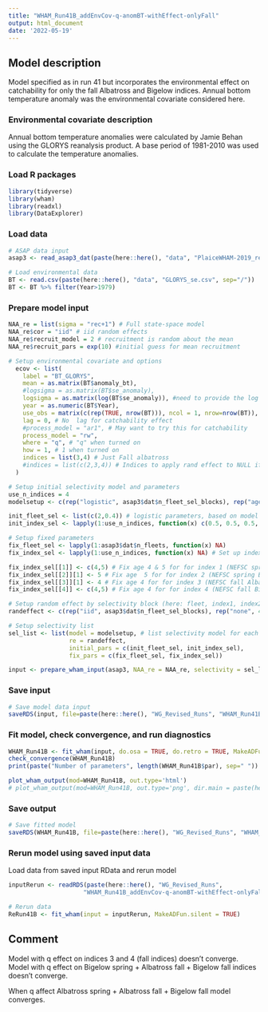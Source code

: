 ```yaml
---
title: "WHAM_Run41B_addEnvCov-q-anomBT-withEffect-onlyFall"
output: html_document
date: '2022-05-19'
---
```


## Model description
Model specified as in run 41 but incorporates the environmental effect on catchability for only the fall Albatross and Bigelow indices. Annual bottom temperature anomaly was the environmental covariate considered here.


### Environmental covariate description
Annual bottom temperature anomalies were calculated by Jamie Behan using the GLORYS reanalysis product. A base period of 1981-2010 was used to calculate the temperature anomalies. 


### Load R packages
```r
library(tidyverse)
library(wham)
library(readxl)
library(DataExplorer)
```

### Load data
```r
# ASAP data input
asap3 <- read_asap3_dat(paste(here::here(), "data", "PlaiceWHAM-2019_revised_NEFSC-LW-WAA_splitNEFSC-BigUnit.DAT", sep="/"))

# Load environmental data 
BT <- read.csv(paste(here::here(), "data", "GLORYS_se.csv", sep="/"))
BT <- BT %>% filter(Year>1979)
```

### Prepare model input
```r
NAA_re = list(sigma = "rec+1") # Full state-space model
NAA_re$cor = "iid" # iid random effects
NAA_re$recruit_model = 2 # recruitment is random about the mean
NAA_re$recruit_pars = exp(10) #initial guess for mean recruitment

# Setup environmental covariate and options
  ecov <- list(
    label = "BT_GLORYS",
    mean = as.matrix(BT$anomaly_bt),
    #logsigma = as.matrix(BT$se_anomaly),
    logsigma = as.matrix(log(BT$se_anomaly)), #need to provide the log of the standard errors.
    year = as.numeric(BT$Year),
    use_obs = matrix(c(rep(TRUE, nrow(BT))), ncol = 1, nrow=nrow(BT)), # use all obs except the first 2 (no data 1979 and 1980, not full year of data in 1981) 
    lag = 0, # No  lag for catchability effect
    #process_model = "ar1", # May want to try this for catchability
    process_model = "rw",
    where = "q", # "q" when turned on
    how = 1, # 1 when turned on
    indices = list(3,4) # Just Fall albatross
    #indices = list(c(2,3,4)) # Indices to apply rand effect to NULL if not applying to an index (may want to exclude for Bigelow?)
  )

# Setup initial selectivity model and parameters
use_n_indices = 4
modelsetup <- c(rep("logistic", asap3$dat$n_fleet_sel_blocks), rep("age-specific", use_n_indices))

init_fleet_sel <- list(c(2,0.4)) # logistic parameters, based on model type
init_index_sel <- lapply(1:use_n_indices, function(x) c(0.5, 0.5, 0.5, 1, 1, 0.5, 0.5, 0.5, 0.5, 0.5, 0.5))

# Setup fixed parameters
fix_fleet_sel <- lapply(1:asap3$dat$n_fleets, function(x) NA) 
fix_index_sel <- lapply(1:use_n_indices, function(x) NA) # Set up index object

fix_index_sel[[1]] <- c(4,5) # Fix age 4 & 5 for for index 1 (NEFSC spring Albatross)
fix_index_sel[[2]][1] <- 5 # Fix age  5 for for index 2 (NEFSC spring Bigelow)
fix_index_sel[[3]][1] <- 4 # Fix age 4 for for index 3 (NEFSC fall Albatross)
fix_index_sel[[4]] <- c(4,5) # Fix age 4 for for index 4 (NEFSC fall Bigelow)

# Setup random effect by selectivity block (here: fleet, index1, index2, index3, index4)
randeffect <- c(rep("iid", asap3$dat$n_fleet_sel_blocks), rep("none", 4)) # Don't include selectivity random effects for any surveys 

# Setup selectivity list
sel_list <- list(model = modelsetup, # list selectivity model for each fleet and index
                 re = randeffect,
                 initial_pars = c(init_fleet_sel, init_index_sel),
                 fix_pars = c(fix_fleet_sel, fix_index_sel))

input <- prepare_wham_input(asap3, NAA_re = NAA_re, selectivity = sel_list, ecov=ecov, model_name = "WHAM_Run41B") 
```

### Save input
```r
# Save model data input
saveRDS(input, file=paste(here::here(), "WG_Revised_Runs", "WHAM_Run41B_addEnvCov-q-anomBT-withEffect-onlyFall", "WHAM_Run41B_input.rds", sep="/"))
```

### Fit model, check convergence, and run diagnostics
```r
WHAM_Run41B <- fit_wham(input, do.osa = TRUE, do.retro = TRUE, MakeADFun.silent = TRUE) 
check_convergence(WHAM_Run41B)
print(paste("Number of parameters", length(WHAM_Run41B$par), sep=" "))

plot_wham_output(mod=WHAM_Run41B, out.type='html')
# plot_wham_output(mod=WHAM_Run41B, out.type='png', dir.main = paste(here::here(), "WHAM_Run41B", sep="/"))
```

### Save output
```r
# Save fitted model
saveRDS(WHAM_Run41B, file=paste(here::here(), "WG_Revised_Runs", "WHAM_Run41B_addEnvCov-q-anomBT-withEffect-onlyFall", "WHAM_Run41B_model.rds", sep="/"))
```

### Rerun model using saved input data
Load data from saved input RData and rerun model
```r
inputRerun <- readRDS(paste(here::here(), "WG_Revised_Runs",
                     "WHAM_Run41B_addEnvCov-q-anomBT-withEffect-onlyFall/WHAM_Run41B_input.rds", sep="/"))

# Rerun data
ReRun41B <- fit_wham(input = inputRerun, MakeADFun.silent = TRUE)
```

## Comment
Model with q effect on indices 3 and 4 (fall indices) doesn't converge.
Model with q effect on Bigelow spring + Albatross fall + Bigelow fall indices doesn't converge.

When q affect Albatross spring + Albatross fall + Bigelow fall model converges.

